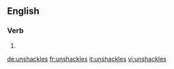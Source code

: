 ==English==

===Verb===
{{head|en|verb form}}

# {{en-third-person singular of|unshackle}}

[[de:unshackles]]
[[fr:unshackles]]
[[it:unshackles]]
[[vi:unshackles]]
